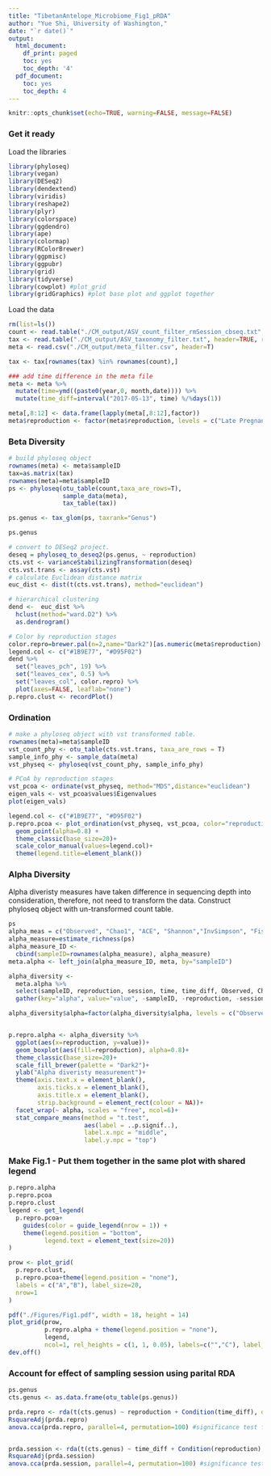```yaml
---
title: "TibetanAntelope_Microbiome_Fig1_pRDA"
author: "Yue Shi, University of Washington,"
date: "`r date()`"
output:
  html_document:
    df_print: paged
    toc: yes
    toc_depth: '4'
  pdf_document:
    toc: yes
    toc_depth: 4
---
```


```r
knitr::opts_chunk$set(echo=TRUE, warning=FALSE, message=FALSE)
```

### Get it ready

Load the libraries

```r
library(phyloseq)
library(vegan)
library(DESeq2)
library(dendextend)
library(viridis)
library(reshape2)
library(plyr)
library(colorspace)
library(ggdendro)
library(ape)
library(colormap)
library(RColorBrewer)
library(ggpmisc)
library(ggpubr)
library(grid)
library(tidyverse)
library(cowplot) #plot_grid
library(gridGraphics) #plot base plot and ggplot together
```

Load the data
```r
rm(list=ls())
count <- read.table("./CM_output/ASV_count_filter_rmSession_cbseq.txt",header=TRUE, row.names=1) 
tax <- read.table("./CM_output/ASV_taxonomy_filter.txt", header=TRUE, row.names=1)
meta <- read.csv("./CM_output/meta_filter.csv", header=T) 

tax <- tax[rownames(tax) %in% rownames(count),]

### add time difference in the meta file
meta <- meta %>% 
  mutate(time=ymd((paste0(year,0, month,date)))) %>% 
  mutate(time_diff=interval("2017-05-13", time) %/%days(1))

meta[,8:12] <- data.frame(lapply(meta[,8:12],factor))
meta$reproduction <- factor(meta$reproduction, levels = c("Late Pregnancy", "Postpartum"))

```


### Beta Diversity

```r
# build phyloseq object
rownames(meta) <- meta$sampleID
tax=as.matrix(tax)
rownames(meta)=meta$sampleID
ps <- phyloseq(otu_table(count,taxa_are_rows=T), 
               sample_data(meta),
               tax_table(tax))

ps.genus <- tax_glom(ps, taxrank="Genus")

ps.genus

# convert to DESeq2 project. 
deseq = phyloseq_to_deseq2(ps.genus, ~ reproduction)
cts.vst <- varianceStabilizingTransformation(deseq)
cts.vst.trans <- assay(cts.vst)
# calculate Euclidean distance matrix
euc_dist <- dist(t(cts.vst.trans), method="euclidean")

# hierarchical clustering
dend <-  euc_dist %>% 
  hclust(method="ward.D2") %>% 
  as.dendrogram()

# Color by reproduction stages
color.repro=brewer.pal(n=2,name="Dark2")[as.numeric(meta$reproduction)[order.dendrogram(dend)]] 
legend.col <- c("#1B9E77", "#D95F02")
dend %>% 
  set("leaves_pch", 19) %>% 
  set("leaves_cex", 0.5) %>% 
  set("leaves_col", color.repro) %>% 
  plot(axes=FALSE, leaflab="none")
p.repro.clust <- recordPlot()
```

### Ordination

```r
# make a phyloseq object with vst transformed table. 
rownames(meta)=meta$sampleID
vst_count_phy <- otu_table(cts.vst.trans, taxa_are_rows = T)
sample_info_phy <- sample_data(meta)
vst_physeq <- phyloseq(vst_count_phy, sample_info_phy)

# PCoA by reproduction stages
vst_pcoa <- ordinate(vst_physeq, method="MDS",distance="euclidean")
eigen_vals <- vst_pcoa$values$Eigenvalues
plot(eigen_vals)

legend.col <- c("#1B9E77", "#D95F02")
p.repro.pcoa <- plot_ordination(vst_physeq, vst_pcoa, color="reproduction") +
  geom_point(alpha=0.8) + 
  theme_classic(base_size=20)+
  scale_color_manual(values=legend.col)+
  theme(legend.title=element_blank())

```

### Alpha Diversity

Alpha diveristy measures have taken difference in sequencing depth into consideration, therefore, not need to transform the data. Construct phyloseq object with un-transformed count table. 

```r
ps
alpha_meas = c("Observed", "Chao1", "ACE", "Shannon","InvSimpson", "Fisher")
alpha_measure=estimate_richness(ps)
alpha_measure_ID <- 
  cbind(sampleID=rownames(alpha_measure), alpha_measure)
meta.alpha <- left_join(alpha_measure_ID, meta, by="sampleID")

alpha_diversity <- 
  meta.alpha %>% 
  select(sampleID, reproduction, session, time, time_diff, Observed, Chao1, ACE, Shannon,InvSimpson, Fisher) %>% 
  gather(key="alpha", value="value", -sampleID, -reproduction, -session, -time, -time_diff)

alpha_diversity$alpha=factor(alpha_diversity$alpha, levels = c("Observed","Chao1", "ACE","Shannon","InvSimpson", "Fisher"))


p.repro.alpha <- alpha_diversity %>% 
  ggplot(aes(x=reproduction, y=value))+
  geom_boxplot(aes(fill=reproduction), alpha=0.8)+
  theme_classic(base_size=20)+
  scale_fill_brewer(palette = "Dark2")+
  ylab("Alpha diveristy measurement")+
  theme(axis.text.x = element_blank(),
        axis.ticks.x = element_blank(),
        axis.title.x = element_blank(),
        strip.background = element_rect(colour = NA))+
  facet_wrap(~ alpha, scales = "free", ncol=6)+
  stat_compare_means(method = "t.test",
                     aes(label = ..p.signif..),
                     label.x.npc = "middle",
                     label.y.npc = "top")

```

### Make Fig.1 - Put them together in the same plot with shared legend 

```r

p.repro.alpha
p.repro.pcoa
p.repro.clust
legend <- get_legend(
  p.repro.pcoa+
    guides(color = guide_legend(nrow = 1)) +
    theme(legend.position = "bottom",
          legend.text = element_text(size=20))
)

prow <- plot_grid(
  p.repro.clust,
  p.repro.pcoa+theme(legend.position = "none"),
  labels = c("A","B"), label_size=20,
  nrow=1
)

pdf("./Figures/Fig1.pdf", width = 18, height = 14)
plot_grid(prow,
          p.repro.alpha + theme(legend.position = "none"), 
          legend,
          ncol=1, rel_heights = c(1, 1, 0.05), labels=c("","C"), label_size=20)
dev.off()
```

### Account for effect of sampling session using parital RDA

```r
ps.genus
cts.genus <- as.data.frame(otu_table(ps.genus))

prda.repro <- rda(t(cts.genus) ~ reproduction + Condition(time_diff), data=meta, scale=T) #variance explained by reproduction only;
RsquareAdj(prda.repro)
anova.cca(prda.repro, parallel=4, permutation=100) #significance test for full model


prda.session <- rda(t(cts.genus) ~ time_diff + Condition(reproduction), data=meta, scale=T) #variance explained by time_diff only;
RsquareAdj(prda.session)
anova.cca(prda.session, parallel=4, permutation=100) #significance test for full model
```




